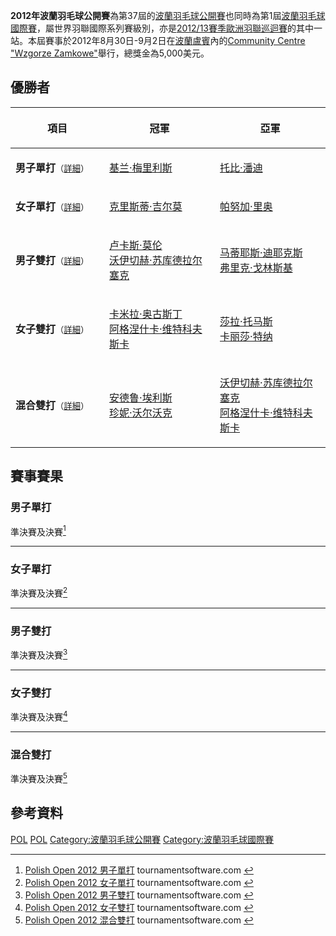 {{noteTA|G1=Badminton}}
{{infobox badminton event
|name           = 2012年波蘭羽毛球公開賽
|image          = 
|size           = 
|caption        =
|dates          = 2012年8月30日－9月2日
|number_edition = 第37屆（公開賽）/第1屆（國際賽）
|level          = 4B
|prize_money    = 5,000美元
|location       = {{POL}}[[盧賓|盧賓]]
|venue          = Community Centre "Wzgorze Zamkowe"
|previous       = 2012年波蘭羽毛球國際賽
|next           = 2013年波蘭羽毛球國際賽
}}
'''2012年波蘭羽毛球公開賽'''為第37屆的[[波蘭羽毛球公開賽|波蘭羽毛球公開賽]]也同時為第1屆[[波蘭羽毛球國際賽|波蘭羽毛球國際賽]]，屬世界羽聯國際系列賽級別，亦是[[2012/13賽季歐洲羽聯巡迴賽|2012/13賽季歐洲羽聯巡迴賽]]的其中一站。本屆賽事於2012年8月30日-9月2日在[[波蘭|波蘭]][[盧賓|盧賓]]內的[[Community_Centre_"Wzgorze_Zamkowe"|Community Centre "Wzgorze Zamkowe"]]舉行，總獎金為5,000美元。

== 優勝者 ==
{| class=wikitable style="font-size:small"
!width="200"|項目
!width="250"|冠軍
!width="250"|亞軍
|-
|'''男子單打'''<small>（[[#男子單打|詳細]]）</small>
|{{flagicon|SCO}} [[基兰·梅里利斯|基兰·梅里利斯]]
|{{flagicon|ENG}} [[托比·潘迪|托比·潘迪]]
|-
|'''女子單打'''<small>（[[#女子單打|詳細]]）</small>
|{{flagicon|SCO}} [[克里斯蒂·吉尔莫|克里斯蒂·吉尔莫]]
|{{flagicon|ENG}} [[帕努加·里奥|帕努加·里奥]]
|-
|'''男子雙打'''<small>（[[#男子雙打|詳細]]）</small>
|{{flagicon|POL}} [[卢卡斯·莫伦|卢卡斯·莫伦]]<br/>{{flagicon|POL}} [[沃伊切赫·苏库德拉尔塞克|沃伊切赫·苏库德拉尔塞克]]
|{{flagicon|BEL}} [[马蒂耶斯·迪耶克斯|马蒂耶斯·迪耶克斯]]<br/>{{flagicon|BEL}} [[弗里克·戈林斯基|弗里克·戈林斯基]]
|-
|'''女子雙打'''<small>（[[#女子雙打|詳細]]）</small>
|{{flagicon|POL}} [[卡米拉·奥古斯丁|卡米拉·奥古斯丁]]<br/>{{flagicon|POL}} [[阿格涅什卡·维特科夫斯卡|阿格涅什卡·维特科夫斯卡]]
|{{flagicon|WAL}} [[莎拉·托马斯|莎拉·托马斯]]<br/>{{flagicon|WAL}} [[卡丽莎·特纳|卡丽莎·特纳]]
|-
|'''混合雙打'''<small>（[[#混合雙打|詳細]]）</small>
|{{flagicon|ENG}} [[安德鲁·埃利斯|安德鲁·埃利斯]]<br/>{{flagicon|ENG}} [[珍妮·沃尔沃克|珍妮·沃尔沃克]]
|{{flagicon|POL}} [[沃伊切赫·苏库德拉尔塞克|沃伊切赫·苏库德拉尔塞克]]<br/>{{flagicon|POL}} [[阿格涅什卡·维特科夫斯卡|阿格涅什卡·维特科夫斯卡]]
|}

== 賽事賽果 ==
=== 男子單打 ===
;準決賽及決賽<ref name="MS">[http://www.tournamentsoftware.com/sport/draw.aspx?id=EC795149-745A-4590-A357-6A81331FC471&draw=2 Polish Open 2012 男子單打] tournamentsoftware.com {{en}}</ref>
{{4TeamBracket-Tennis3-v2
| team-width=200
| RD1-seed1=5
| RD1-team1='''{{flagicon|SCO}} [[基兰·梅里利斯|基兰·梅里利斯]]
| RD1-score1-1='''21
| RD1-score1-2='''21
| RD1-score1-3=
| RD1-seed2=
| RD1-team2={{flagicon|UKR}} [[凯里洛·列昂诺夫|凯里洛·列昂诺夫]]
| RD1-score2-1=10
| RD1-score2-2=9
| RD1-score2-3=

| RD1-seed3=3
| RD1-team3='''{{flagicon|ENG}} [[托比·潘迪|托比·潘迪]]
| RD1-score3-1='''21
| RD1-score3-2='''21
| RD1-score3-3=
| RD1-seed4=
| RD1-team4={{flagicon|RUS}} [[安东·伊万诺夫|安东·伊万诺夫]]
| RD1-score4-1=18
| RD1-score4-2=12
| RD1-score4-3=

| RD2-seed1=5
| RD2-team1='''{{flagicon|SCO}} [[基兰·梅里利斯|基兰·梅里利斯]]
| RD2-score1-1='''21
| RD2-score1-2='''21
| RD2-score1-3=
| RD2-seed2=3
| RD2-team2={{flagicon|ENG}} [[托比·潘迪|托比·潘迪]]
| RD2-score2-1=10
| RD2-score2-2=8
| RD2-score2-3=
}}
----

=== 女子單打 ===
;準決賽及決賽<ref name="WS">[http://www.tournamentsoftware.com/sport/draw.aspx?id=12D04036-B5B7-4555-ACBE-743939232186&draw=4 Polish Open 2012 女子單打] tournamentsoftware.com {{en}}</ref>
{{4TeamBracket-Tennis3-v2
| team-width=200
| RD1-seed1=5
| RD1-team1={{flagicon|EST}} [[劳拉·瓦娜|劳拉·瓦娜]]
| RD1-score1-1=7
| RD1-score1-2=16
| RD1-score1-3=
| RD1-seed2=3
| RD1-team2='''{{flagicon|SCO}} [[克里斯蒂·吉尔莫|克里斯蒂·吉尔莫]]
| RD1-score2-1='''21
| RD1-score2-2='''21
| RD1-score2-3=

| RD1-seed3=4
| RD1-team3={{flagicon|RUS}} [[奥尔佳·戈洛瓦诺娃|奥尔佳·戈洛瓦诺娃]]
| RD1-score3-1='''21
| RD1-score3-2=16
| RD1-score3-3=17
| RD1-seed4=
| RD1-team4='''{{flagicon|ENG}} [[帕努加·里奥|帕努加·里奥]]
| RD1-score4-1=12
| RD1-score4-2='''21
| RD1-score4-3='''21

| RD2-seed1=3
| RD2-team1='''{{flagicon|SCO}} [[克里斯蒂·吉尔莫|克里斯蒂·吉尔莫]]
| RD2-score1-1='''21
| RD2-score1-2='''21
| RD2-score1-3=
| RD2-seed2=
| RD2-team2={{flagicon|ENG}} [[帕努加·里奥|帕努加·里奥]]
| RD2-score2-1=12
| RD2-score2-2=12
| RD2-score2-3=
}}
----

=== 男子雙打 ===
;準決賽及決賽<ref name="MD">[http://www.tournamentsoftware.com/sport/draw.aspx?id=EC795149-745A-4590-A357-6A81331FC471&draw=6 Polish Open 2012 男子雙打] tournamentsoftware.com {{en}}</ref>
{{4TeamBracket-Tennis3-v2
| team-width=200
| RD1-seed1=1
| RD1-team1='''{{flagicon|POL}} [[卢卡斯·莫伦|卢卡斯·莫伦]]<br/> {{flagicon|POL}} [[沃伊切赫·苏库德拉尔塞克|沃伊切赫·苏库德拉尔塞克]]
| RD1-score1-1='''21
| RD1-score1-2='''21
| RD1-score1-3=
| RD1-seed2=3
| RD1-team2={{flagicon|SWE}} [[帕特里克·伦德奎斯特|帕特里克·伦德奎斯特]]<br/> {{flagicon|SWE}} [[约纳坦·努德|约纳坦·努德]]
| RD1-score2-1=13
| RD1-score2-2=10
| RD1-score2-3=

| RD1-seed3=
| RD1-team3={{flagicon|FRA}} [[Antoine_Lodiot|Antoine Lodiot]]<br/> {{flagicon|FRA}} [[朱利安·马尤|朱利安·马尤]]
| RD1-score3-1=13
| RD1-score3-2=20
| RD1-score3-3=
| RD1-seed4=2
| RD1-team4='''{{flagicon|BEL}} [[马蒂耶斯·迪耶克斯|马蒂耶斯·迪耶克斯]]<br/> {{flagicon|BEL}} [[弗里克·戈林斯基|弗里克·戈林斯基]]
| RD1-score4-1='''21
| RD1-score4-2='''22
| RD1-score4-3=

| RD2-seed1=1
| RD2-team1='''{{flagicon|POL}} [[卢卡斯·莫伦|卢卡斯·莫伦]]<br/> {{flagicon|POL}} [[沃伊切赫·苏库德拉尔塞克|沃伊切赫·苏库德拉尔塞克]]
| RD2-score1-1='''21
| RD2-score1-2='''21
| RD2-score1-3=
| RD2-seed2=2
| RD2-team2={{flagicon|BEL}} [[马蒂耶斯·迪耶克斯|马蒂耶斯·迪耶克斯]]<br/> {{flagicon|BEL}} [[弗里克·戈林斯基|弗里克·戈林斯基]]
| RD2-score2-1=13
| RD2-score2-2=9
| RD2-score2-3=
}}
----

=== 女子雙打 ===
;準決賽及決賽<ref name="WD">[http://www.tournamentsoftware.com/sport/draw.aspx?id=EC795149-745A-4590-A357-6A81331FC471&draw=7 Polish Open 2012 女子雙打] tournamentsoftware.com {{en}}</ref>
{{4TeamBracket-Tennis3-v2
| team-width=200
| RD1-seed1=1
| RD1-team1='''{{flagicon|WAL}} [[莎拉·托马斯|莎拉·托马斯]]<br/> {{flagicon|WAL}} [[卡丽莎·特纳|卡丽莎·特纳]]
| RD1-score1-1='''21
| RD1-score1-2=18
| RD1-score1-3='''21
| RD1-seed2=
| RD1-team2={{flagicon|ENG}} [[苏菲·布朗|苏菲·布朗]]<br/> {{flagicon|ENG}} [[海伦娜·卢森斯卡|海伦娜·卢森斯卡]]
| RD1-score2-1=15
| RD1-score2-2='''21
| RD1-score2-3=18

| RD1-seed3=
| RD1-team3={{flagicon|ENG}} [[亚历山德拉·兰利|亚历山德拉·兰利]]<br/> {{flagicon|ENG}} [[珍妮·沃尔沃克|珍妮·沃尔沃克]]
| RD1-score3-1='''21
| RD1-score3-2=15
| RD1-score3-3=12
| RD1-seed4=2
| RD1-team4='''{{flagicon|POL}} [[卡米拉·奥古斯丁|卡米拉·奥古斯丁]]<br/> {{flagicon|POL}} [[阿格涅什卡·维特科夫斯卡|阿格涅什卡·维特科夫斯卡]]
| RD1-score4-1=13
| RD1-score4-2='''21
| RD1-score4-3='''21

| RD2-seed1=1
| RD2-team1={{flagicon|WAL}} [[莎拉·托马斯|莎拉·托马斯]]<br/> {{flagicon|WAL}} [[卡丽莎·特纳|卡丽莎·特纳]]
| RD2-score1-1=15
| RD2-score1-2=14
| RD2-score1-3=
| RD2-seed2=2
| RD2-team2='''{{flagicon|POL}} [[卡米拉·奥古斯丁|卡米拉·奥古斯丁]]<br/> {{flagicon|POL}} [[阿格涅什卡·维特科夫斯卡|阿格涅什卡·维特科夫斯卡]]
| RD2-score2-1='''21
| RD2-score2-2='''21
| RD2-score2-3=
}}
----

=== 混合雙打 ===
;準決賽及決賽<ref name="XD">[http://www.tournamentsoftware.com/sport/draw.aspx?id=EC795149-745A-4590-A357-6A81331FC471&draw=9 Polish Open 2012 混合雙打] tournamentsoftware.com {{en}}</ref>
{{4TeamBracket-Tennis3-v2
| team-width=200
| RD1-seed1=1
| RD1-team1='''{{flagicon|POL}} [[沃伊切赫·苏库德拉尔塞克|沃伊切赫·苏库德拉尔塞克]]<br/> {{flagicon|POL}} [[阿格涅什卡·维特科夫斯卡|阿格涅什卡·维特科夫斯卡]]
| RD1-score1-1='''21
| RD1-score1-2='''21
| RD1-score1-3=
| RD1-seed2=3
| RD1-team2={{flagicon|ENG}} [[马修·诺丁汉|马修·诺丁汉]]<br/> {{flagicon|ENG}} [[亚历山德拉·兰利|亚历山德拉·兰利]]
| RD1-score2-1=11
| RD1-score2-2=16
| RD1-score2-3=

| RD1-seed3=4
| RD1-team3={{flagicon|UKR}} [[根纳季·纳塔罗夫|根纳季·纳塔罗夫]]<br/> {{flagicon|UKR}} [[尤利娅·卡扎里诺娃|尤利娅·卡扎里诺娃]]
| RD1-score3-1=12
| RD1-score3-2='''24
| RD1-score3-3=10
| RD1-seed4=
| RD1-team4='''{{flagicon|ENG}} [[安德鲁·埃利斯|安德鲁·埃利斯]]<br/> {{flagicon|ENG}} [[珍妮·沃尔沃克|珍妮·沃尔沃克]]
| RD1-score4-1='''21
| RD1-score4-2=22
| RD1-score4-3='''21

| RD2-seed1=1
| RD2-team1={{flagicon|POL}} [[沃伊切赫·苏库德拉尔塞克|沃伊切赫·苏库德拉尔塞克]]<br/> {{flagicon|POL}} [[阿格涅什卡·维特科夫斯卡|阿格涅什卡·维特科夫斯卡]]
| RD2-score1-1=13
| RD2-score1-2=12
| RD2-score1-3=
| RD2-seed2=
| RD2-team2='''{{flagicon|ENG}} [[安德鲁·埃利斯|安德鲁·埃利斯]]<br/> {{flagicon|ENG}} [[珍妮·沃尔沃克|珍妮·沃尔沃克]]
| RD2-score2-1='''21
| RD2-score2-2='''21
| RD2-score2-3=
}}

== 參考資料 ==
{{Reflist}}

[[Category:2012年世界羽聯國際系列賽|POL]]
[[Category:2012/13賽季歐洲羽聯巡迴賽|POL]]
[[Category:波蘭羽毛球公開賽|Category:波蘭羽毛球公開賽]]
[[Category:波蘭羽毛球國際賽|Category:波蘭羽毛球國際賽]]